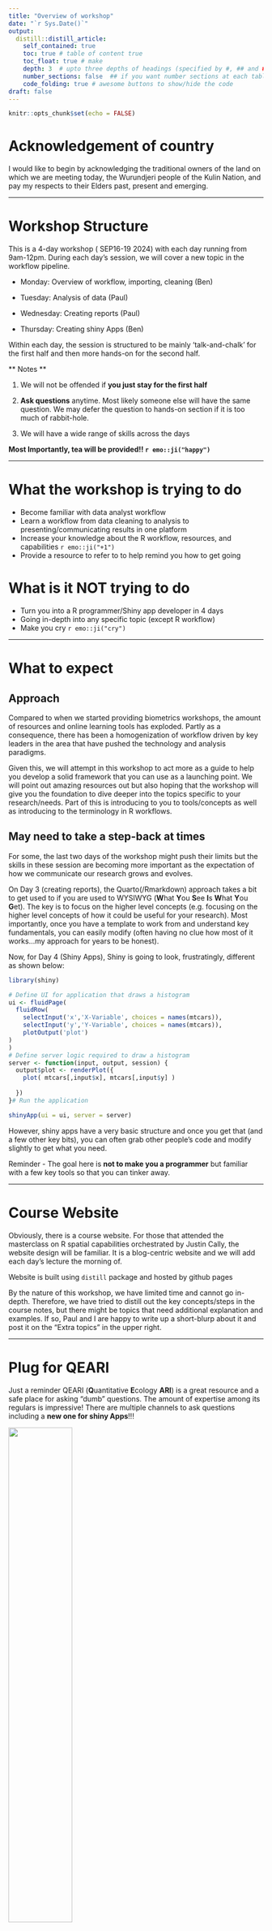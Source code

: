 ```yaml
---
title: "Overview of workshop"
date: "`r Sys.Date()`"
output:
  distill::distill_article:
    self_contained: true
    toc: true # table of content true
    toc_float: true # make 
    depth: 3  # upto three depths of headings (specified by #, ## and ###)
    number_sections: false  ## if you want number sections at each table header
    code_folding: true # awesome buttons to show/hide the code
draft: false
---
```


```r
knitr::opts_chunk$set(echo = FALSE)
```

# Acknowledgement of country

I would like to begin by acknowledging the traditional owners of the land on which we are meeting today, the Wurundjeri people of the Kulin Nation, and pay my respects to their Elders past, present and emerging.

------------------------------------------------------------------------

# Workshop Structure

This is a 4-day workshop ( SEP16-19 2024) with each day running from 9am-12pm. During each day's session, we will cover a new topic in the workflow pipeline.

-   Monday: Overview of workflow, importing, cleaning (Ben)

-   Tuesday: Analysis of data (Paul)

-   Wednesday: Creating reports (Paul)

-   Thursday: Creating shiny Apps (Ben)

Within each day, the session is structured to be mainly 'talk-and-chalk' for the first half and then more hands-on for the second half.

\*\* Notes \*\*

1.  We will not be offended if **you just stay for the first half**

2.  **Ask questions** anytime. Most likely someone else will have the same question. We may defer the question to hands-on section if it is too much of rabbit-hole.

3.  We will have a wide range of skills across the days

**Most Importantly, tea will be provided!! `r emo::ji("happy")`**


------------------------------------------------------------------------

# What the workshop is trying to do

-   Become familiar with data analyst workflow
-   Learn a workflow from data cleaning to analysis to presenting/communicating results in one platform
-   Increase your knowledge about the R workflow, resources, and capabilities `r emo::ji("+1")`
-   Provide a resource to refer to to help remind you how to get going 

# What is it **NOT** trying to do

-   Turn you into a R programmer/Shiny app developer in 4 days
-   Going in-depth into any specific topic (except R workflow)
-   Make you cry `r emo::ji("cry")`


------------------------------------------------------------------------

# What to expect

## Approach

Compared to when we started providing biometrics workshops, the amount of resources and online learning tools has exploded. Partly as a consequence, there has been a homogenization of workflow driven by key leaders in the area that have pushed the technology and analysis paradigms.

Given this, we will attempt in this workshop to act more as a guide to help you develop a solid framework that you can use as a launching point. We will point out amazing resources out but also hoping that the workshop will give you the foundation to dive deeper into the topics specific to your research/needs.  Part of this is introducing to you to tools/concepts as well as introducing to the terminology in R workflows. 

## May need to take a step-back at times

For some, the last two days of the workshop might push their limits but the skills in these session are becoming more important as the expectation of how we communicate our research grows and evolves.

On Day 3 (creating reports), the Quarto(/Rmarkdown) approach takes a bit to get used to if you are used to WYSIWYG (**W**hat **Y**ou **S**ee **I**s **W**hat **Y**ou **G**et). The key is to focus on the higher level concepts (e.g. focusing on the higher level concepts of how it could be useful for your research). Most importantly, once you have a template to work from and understand key fundamentals, you can easily modify  (often having no clue how most of it works...my approach for years to be honest).

Now, for Day 4 (Shiny Apps), Shiny is going to look, frustratingly, different as shown below:

```r
library(shiny)

# Define UI for application that draws a histogram
ui <- fluidPage(
  fluidRow( 
    selectInput('x','X-Variable', choices = names(mtcars)),
    selectInput('y','Y-Variable', choices = names(mtcars)),
    plotOutput('plot') 
)
)
# Define server logic required to draw a histogram
server <- function(input, output, session) {
  output$plot <- renderPlot({
    plot( mtcars[,input$x], mtcars[,input$y] )
    
  })
}# Run the application 

shinyApp(ui = ui, server = server)
```

However, shiny apps have a very basic structure and once you get that (and a few other key bits), you can often grab other people's code and modify slightly to get what you need.

Reminder - The goal here is **not to make you a programmer** but familiar with a few key tools so that you can tinker away.

------------------------------------------------------------------------

# Course Website

Obviously, there is a course website.  For those that attended the masterclass on R spatial capabilities orchestrated by Justin Cally, the website design will be familiar.  It is a blog-centric website and we will add each day's lecture the morning of.

<aside>Website is built using `distill` package and hosted by github pages</aside>

By the nature of this workshop, we have limited time and cannot go in-depth.  Therefore, we have tried to distill out the key concepts/steps in the course notes, but there might be topics that need additional explanation and examples. If so, Paul and I are happy to write up a short-blurp about it and post it on the "Extra topics" in the upper right.


------------------------------------------------------------------------

# Plug for QEARI

Just a reminder QEARI (**Q**uantitative **E**cology **ARI**) is a great resource and a safe place for asking "dumb" questions. The amount of expertise among its regulars is impressive! There are multiple channels to ask questions including a **new one for shiny Apps**!!!

![](images/course_overview/teams_qeari.PNG){width="50%"}

------------------------------------------------------------------------

# What to do when my brain hurts...

Zen out while checking out the 367 Collins Peregrines....

<iframe width="657" height="370" src="https://www.youtube.com/embed/VLLNNTjaSEA" title="367 Collins Falcons 2024 - South facing" frameborder="0" allow="accelerometer; autoplay; clipboard-write; encrypted-media; gyroscope; picture-in-picture; web-share" referrerpolicy="strict-origin-when-cross-origin" allowfullscreen>

</iframe>

<br>
